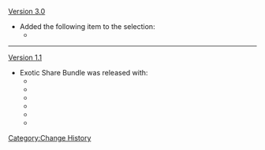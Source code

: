 [[Version 3.0]]
* Added the following item to the selection:
** {{Item|Nagadus Emerald Fragment}}
----
[[Version 1.1]]
* Exotic Share Bundle was released with:
** {{Item|Agnidus Agate Fragment}}
** {{Item|Varunada Lazurite Fragment}}
** {{Item|Vajrada Amethyst Fragment}}
** {{Item|Vayuda Turquoise Fragment}}
** {{Item|Shivada Jade Fragment}}
** {{Item|Prithiva Topaz Fragment}}
<noinclude>[[Category:Change History]]</noinclude>
